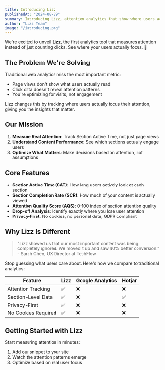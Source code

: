```yaml
---
title: Introducing Lizz
publishedAt: "2024-08-29"
summary: Introducing Lizz, attention analytics that show where users actually focus.
author: "Lizz Team"
image: "/introducing.png"
---
```


We're excited to unveil **Lizz**, the first analytics tool that measures attention instead of just counting clicks. See where your users actually focus. 🎯

## The Problem We're Solving

Traditional web analytics miss the most important metric:

- Page views don't show what users actually read
- Click data doesn't reveal attention patterns
- You're optimizing for visits, not engagement

Lizz changes this by tracking where users actually focus their attention, giving you the insights that matter.

## Our Mission

1. **Measure Real Attention**: Track Section Active Time, not just page views
2. **Understand Content Performance**: See which sections actually engage users
3. **Optimize What Matters**: Make decisions based on attention, not assumptions

## Core Features

- **Section Active Time (SAT)**: How long users actively look at each section
- **Section Completion Rate (SCR)**: How much of your content is actually viewed
- **Attention Quality Score (AQS)**: 0-100 index of section attention quality
- **Drop-off Analysis**: Identify exactly where you lose user attention
- **Privacy-First**: No cookies, no personal data, GDPR compliant

## Why Lizz Is Different

> "Lizz showed us that our most important content was being completely ignored. We moved it up and saw 40% better conversion." - Sarah Chen, UX Director at TechFlow

Stop guessing what users care about. Here's how we compare to traditional analytics:

| Feature              | Lizz | Google Analytics | Hotjar |
| -------------------- | ---- | ---------------- | ------ |
| Attention Tracking   | ✅   | ❌               | ❌     |
| Section-Level Data   | ✅   | ❌               | ✅     |
| Privacy-First        | ✅   | ❌               | ❌     |
| No Cookies Required  | ✅   | ❌               | ❌     |

## Getting Started with Lizz

Start measuring attention in minutes:

1. Add our snippet to your site
2. Watch the attention patterns emerge  
3. Optimize based on real user focus
